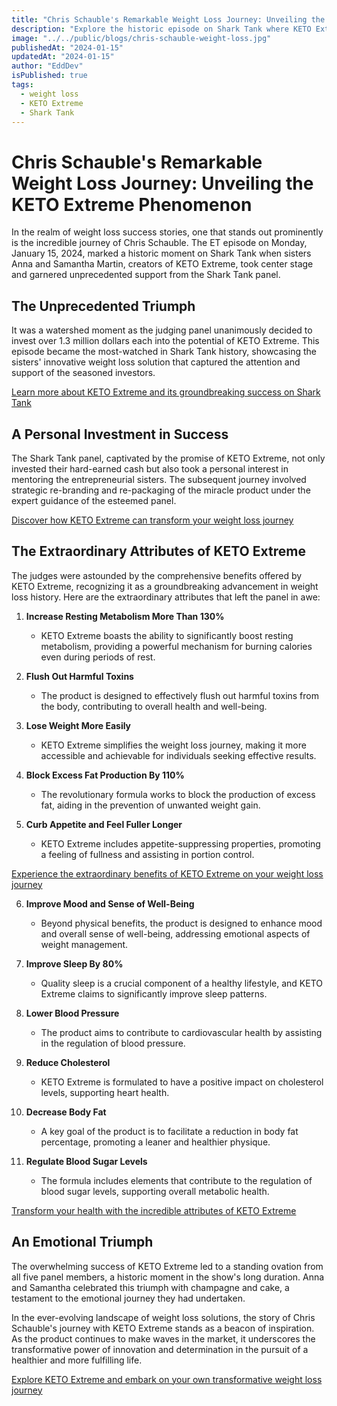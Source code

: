 ```yaml
---
title: "Chris Schauble's Remarkable Weight Loss Journey: Unveiling the KETO Extreme Phenomenon"
description: "Explore the historic episode on Shark Tank where KETO Extreme, the revolutionary weight loss solution, gained unanimous support and investment. Discover the extraordinary attributes that led to this unprecedented triumph."
image: "../../public/blogs/chris-schauble-weight-loss.jpg"
publishedAt: "2024-01-15"
updatedAt: "2024-01-15"
author: "EddDev"
isPublished: true
tags:
  - weight loss
  - KETO Extreme
  - Shark Tank
---
```


# Chris Schauble's Remarkable Weight Loss Journey: Unveiling the KETO Extreme Phenomenon


In the realm of weight loss success stories, one that stands out prominently is the incredible journey of Chris Schauble. The ET episode on Monday, January 15, 2024, marked a historic moment on Shark Tank when sisters Anna and Samantha Martin, creators of KETO Extreme, took center stage and garnered unprecedented support from the Shark Tank panel.

## The Unprecedented Triumph

It was a watershed moment as the judging panel unanimously decided to invest over 1.3 million dollars each into the potential of KETO Extreme. This episode became the most-watched in Shark Tank history, showcasing the sisters' innovative weight loss solution that captured the attention and support of the seasoned investors.

[Learn more about KETO Extreme and its groundbreaking success on Shark Tank](https://shareasale.com/r.cfm?b=1508802&u=4040299&m=35635&urllink=&afftrack=)

## A Personal Investment in Success

The Shark Tank panel, captivated by the promise of KETO Extreme, not only invested their hard-earned cash but also took a personal interest in mentoring the entrepreneurial sisters. The subsequent journey involved strategic re-branding and re-packaging of the miracle product under the expert guidance of the esteemed panel.

[Discover how KETO Extreme can transform your weight loss journey](https://shareasale.com/r.cfm?b=1508802&u=4040299&m=35635&urllink=&afftrack=)

## The Extraordinary Attributes of KETO Extreme

The judges were astounded by the comprehensive benefits offered by KETO Extreme, recognizing it as a groundbreaking advancement in weight loss history. Here are the extraordinary attributes that left the panel in awe:

1. **Increase Resting Metabolism More Than 130%**
   - KETO Extreme boasts the ability to significantly boost resting metabolism, providing a powerful mechanism for burning calories even during periods of rest.

2. **Flush Out Harmful Toxins**
   - The product is designed to effectively flush out harmful toxins from the body, contributing to overall health and well-being.

3. **Lose Weight More Easily**
   - KETO Extreme simplifies the weight loss journey, making it more accessible and achievable for individuals seeking effective results.

4. **Block Excess Fat Production By 110%**
   - The revolutionary formula works to block the production of excess fat, aiding in the prevention of unwanted weight gain.

5. **Curb Appetite and Feel Fuller Longer**
   - KETO Extreme includes appetite-suppressing properties, promoting a feeling of fullness and assisting in portion control.

[Experience the extraordinary benefits of KETO Extreme on your weight loss journey](https://shareasale.com/r.cfm?b=1508802&u=4040299&m=35635&urllink=&afftrack=)

6. **Improve Mood and Sense of Well-Being**
   - Beyond physical benefits, the product is designed to enhance mood and overall sense of well-being, addressing emotional aspects of weight management.

7. **Improve Sleep By 80%**
   - Quality sleep is a crucial component of a healthy lifestyle, and KETO Extreme claims to significantly improve sleep patterns.

8. **Lower Blood Pressure**
   - The product aims to contribute to cardiovascular health by assisting in the regulation of blood pressure.

9. **Reduce Cholesterol**
   - KETO Extreme is formulated to have a positive impact on cholesterol levels, supporting heart health.

10. **Decrease Body Fat**
    - A key goal of the product is to facilitate a reduction in body fat percentage, promoting a leaner and healthier physique.

11. **Regulate Blood Sugar Levels**
    - The formula includes elements that contribute to the regulation of blood sugar levels, supporting overall metabolic health.

[Transform your health with the incredible attributes of KETO Extreme](https://shareasale.com/r.cfm?b=1508802&u=4040299&m=35635&urllink=&afftrack=)

## An Emotional Triumph

The overwhelming success of KETO Extreme led to a standing ovation from all five panel members, a historic moment in the show's long duration. Anna and Samantha celebrated this triumph with champagne and cake, a testament to the emotional journey they had undertaken.

In the ever-evolving landscape of weight loss solutions, the story of Chris Schauble's journey with KETO Extreme stands as a beacon of inspiration. As the product continues to make waves in the market, it underscores the transformative power of innovation and determination in the pursuit of a healthier and more fulfilling life.

[Explore KETO Extreme and embark on your own transformative weight loss journey](https://shareasale.com/r.cfm?b=1508802&u=4040299&m=35635&urllink=&afftrack=)
